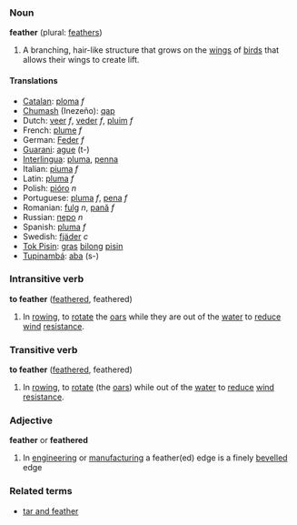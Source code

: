 === Noun ===
'''feather''' (plural: [[feathers]])

#A branching, hair-like structure that grows on the [[wing]]s of [[bird]]s that allows their wings to create lift.

==== Translations ====
*[[Catalan]]: [[ploma]] ''f''
*[[Chumash]] (Inezeño): [[qap]]
*Dutch: [[veer]] ''f'', [[veder]] ''f'', [[pluim]] ''f''
*French: [[plume]] ''f''
*German: [[Feder]] ''f''
*[[Guarani]]: [[ague]] (t-)
*[[Interlingua]]: [[pluma]], [[penna]]
*Italian: [[piuma]] ''f''
*Latin: [[pluma]] ''f''
*Polish: [[pióro]] ''n'' 
*Portuguese: [[pluma]] ''f'', [[pena]] ''f''
*Romanian: [[fulg]] ''n'', [[pană]] ''f''
*Russian: [[перо]] ''n''
*Spanish: [[pluma]] ''f''
*Swedish: [[fjäder]] ''c''
*[[Tok Pisin]]: [[gras]] [[bilong]] [[pisin]]
*[[Tupinambá]]: [[aba]] (s-)

=== Intransitive verb ===
'''to feather''' ([[feathered]], feathered)

#In [[rowing]], to [[rotate]] the [[oar]]s while they are out of the [[water]] to [[reduce]] [[wind]] [[resistance]].

=== Transitive verb ===
'''to feather''' ([[feathered]], feathered)

#In [[rowing]], to [[rotate]] (the [[oar]]s) while out of the [[water]] to [[reduce]] [[wind]] [[resistance]].

=== Adjective ===
'''feather''' or '''feathered'''
# In [[engineering]] or [[manufacturing]] a feather(ed) edge is a finely [[bevelled]] edge

===Related terms===
*[[tar and feather]]